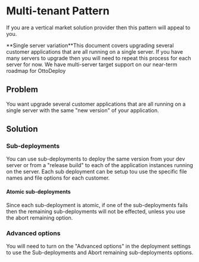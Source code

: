  
# Multi-tenant Pattern

If you are a vertical market solution provider then this pattern will appeal to you.

<Callout type="info">
  **Single server variation**This document covers upgrading several customer
  applications that are all running on a single server. If you have many servers
  to upgrade then you will need to repeat this process for each server for now.
  We have multi-server target support on our near-term roadmap for OttoDeploy
</Callout>

## Problem

You want upgrade several customer applications that are all running on a single server with the same "new version" of your application.

## Solution

### Sub-deployments

You can use sub-deployments to deploy the same version from your dev server or from a "release build" to each of the application instances running on the server. Each sub deployment can be setup tou use the specific file names and file options for each customer.

#### Atomic sub-deployments

Since each sub-deployment is atomic, if one of the sub-deployments fails then the remaining sub-deployments will not be effected, unless you use the abort remaining option.

### Advanced options

You will need to turn on the "Advanced options" in the deployment settings to use the Sub-deployments and Abort remaining sub-deployments options.
